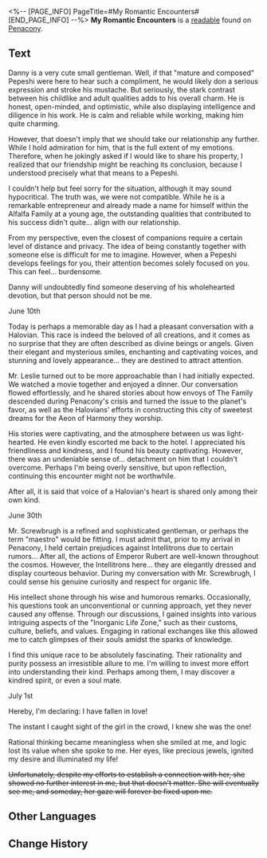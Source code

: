 <%-- [PAGE_INFO]
PageTitle=#My Romantic Encounters#
[END_PAGE_INFO] --%>
{{Readable Infobox
|id           = 329
|partIds      = 190605
|title        = 
|image        = Item Penacony Readable 2.png
|world        = Penacony
|parts        = 1
|author       = <!--to be added-->
|description  = A lady's notes on her romantic encounters.
|part1        = My Romantic Encounters
|source1      = {{cx|Source missing}}
|characters   = Emperor Rubert
|factions     = Penacony; Pepeshi; The Family
}}
'''My Romantic Encounters''' is a [[readable]] found on [[Penacony]].
<!--
==Location==
{{Map Embed|<map name>|<marker id>}}
-->
==Text==
Danny is a very cute small gentleman. Well, if that "mature and composed" Pepeshi were here to hear such a compliment, he would likely don a serious expression and stroke his mustache. But seriously, the stark contrast between his childlike and adult qualities adds to his overall charm. He is honest, open-minded, and optimistic, while also displaying intelligence and diligence in his work. He is calm and reliable while working, making him quite charming.

However, that doesn't imply that we should take our relationship any further. While I hold admiration for him, that is the full extent of my emotions. Therefore, when he jokingly asked if I would like to share his property, I realized that our friendship might be reaching its conclusion, because I understood precisely what that means to a Pepeshi.

I couldn't help but feel sorry for the situation, although it may sound hypocritical. The truth was, we were not compatible. While he is a remarkable entrepreneur and already made a name for himself within the Alfalfa Family at a young age, the outstanding qualities that contributed to his success didn't quite... align with our relationship.

From my perspective, even the closest of companions require a certain level of distance and privacy. The idea of being constantly together with someone else is difficult for me to imagine. However, when a Pepeshi develops feelings for you, their attention becomes solely focused on you. This can feel... burdensome.

Danny will undoubtedly find someone deserving of his wholehearted devotion, but that person should not be me.

June 10th

Today is perhaps a memorable day as I had a pleasant conversation with a Halovian. This race is indeed the beloved of all creations, and it comes as no surprise that they are often described as divine beings or angels. Given their elegant and mysterious smiles, enchanting and captivating voices, and stunning and lovely appearance... they are destined to attract attention.

Mr. Leslie turned out to be more approachable than I had initially expected. We watched a movie together and enjoyed a dinner. Our conversation flowed effortlessly, and he shared stories about how envoys of The Family descended during Penacony's crisis and turned the issue to the planet's favor, as well as the Halovians' efforts in constructing this city of sweetest dreams for the Aeon of Harmony they worship.

His stories were captivating, and the atmosphere between us was light-hearted. He even kindly escorted me back to the hotel. I appreciated his friendliness and kindness, and I found his beauty captivating. However, there was an undeniable sense of... detachment on him that I couldn't overcome. Perhaps I'm being overly sensitive, but upon reflection, continuing this encounter might not be worthwhile.

After all, it is said that voice of a Halovian's heart is shared only among their own kind.

June 30th

Mr. Screwbrugh is a refined and sophisticated gentleman, or perhaps the term "maestro" would be fitting. I must admit that, prior to my arrival in Penacony, I held certain prejudices against Intellitrons due to certain rumors... After all, the actions of Emperor Rubert are well-known throughout the cosmos. However, the Intellitrons here... they are elegantly dressed and display courteous behavior. During my conversation with Mr. Screwbrugh, I could sense his genuine curiosity and respect for organic life.

His intellect shone through his wise and humorous remarks. Occasionally, his questions took an unconventional or cunning approach, yet they never caused any offense. Through our discussions, I gained insights into various intriguing aspects of the "Inorganic Life Zone," such as their customs, culture, beliefs, and values. Engaging in rational exchanges like this allowed me to catch glimpses of their souls amidst the sparks of knowledge.

I find this unique race to be absolutely fascinating. Their rationality and purity possess an irresistible allure to me. I'm willing to invest more effort into understanding their kind. Perhaps among them, I may discover a kindred spirit, or even a soul mate.

July 1st

Hereby, I'm declaring: I have fallen in love!

The instant I caught sight of the girl in the crowd, I knew she was the one!

Rational thinking became meaningless when she smiled at me, and logic lost its value when she spoke to me. Her eyes, like precious jewels, ignited my desire and illuminated my life!

<s>Unfortunately, despite my efforts to establish a connection with her, she showed no further interest in me, but that doesn't matter. She will eventually see me, and someday, her gaze will forever be fixed upon me.</s>

<!--
==Trivia==
* 
-->
==Other Languages==
{{Other Languages
|en   = My Romantic Encounters
|zhs  = 邂逅笔记
|zht  = 邂逅筆記
|ja   = 出会いのノート
|ko   = 만남 일지
|es   = Mis encuentros amorosos
|fr   = Mes rencontres romantiques
|ru   = Мои романтические встречи
|th   = บันทึกของการพบกัน
|vi   = Ghi Chép Cuộc Gặp Gỡ
|de   = Meine romantischen Treffen
|id   = Catatan Pertemuan
|pt   = Meus Encontros Românticos
}}

==Change History==
{{Change History|2.1}}